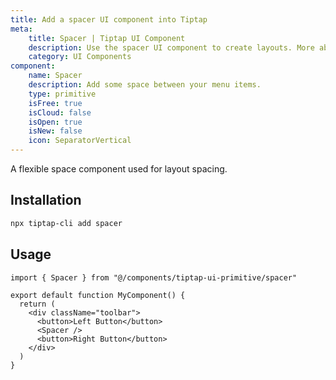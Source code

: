 ```yaml
---
title: Add a spacer UI component into Tiptap
meta:
    title: Spacer | Tiptap UI Component
    description: Use the spacer UI component to create layouts. More about the UI component in our documentation!
    category: UI Components
component:
    name: Spacer
    description: Add some space between your menu items.
    type: primitive
    isFree: true
    isCloud: false
    isOpen: true
    isNew: false
    icon: SeparatorVertical
---
```



A flexible space component used for layout spacing.

<CodeDemo isScrollable isSmall src="https://template.tiptap.dev/preview/tiptap-ui-primitive/spacer" />

## Installation

```bash
npx tiptap-cli add spacer
```

## Usage

```tsx
import { Spacer } from "@/components/tiptap-ui-primitive/spacer"

export default function MyComponent() {
  return (
    <div className="toolbar">
      <button>Left Button</button>
      <Spacer />
      <button>Right Button</button>
    </div>
  )
}
```